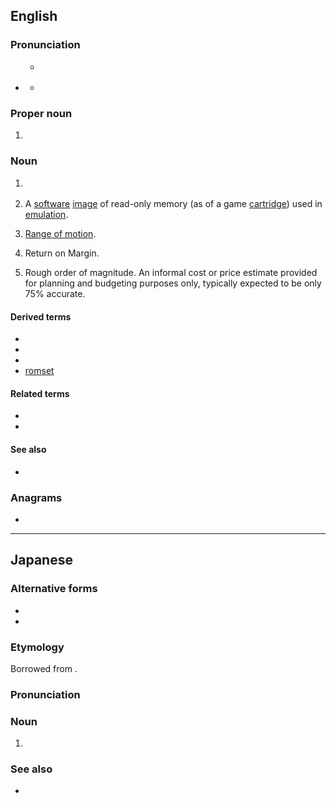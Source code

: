 {{also|rom|Rom|Róm|rơm|rom.|Rom.}}
==English==
{{wikipedia}}

===Pronunciation===

* {{sense|electronics|computing|video games}} {{IPA|lang=en|/ɹɒm/}}
** {{qualifier|dialects with the father-bother merger}} {{IPA|lang=en|/ɹɑm/}}
** {{rhymes|lang=en|ɒm}}

===Proper noun===
{{en-proper-noun}}

# {{label|en|sports}} {{abbreviation of|lang=en|Romania}}

===Noun===
{{en-noun}}

# {{lb|en|electronics|computing}} {{acronym of|lang=en|[[read-only memory|Read-only memory]]}}
# {{lb|en|video games}} A [[software]] [[image]] of read-only memory (as of a game [[cartridge]]) used in [[emulation]].
# {{lb|en|medical}} [[range of motion|Range of motion]].
# {{lb|en|finance}} Return on Margin.
# {{lb|en|estimating and purchasing}} Rough order of magnitude. An informal cost or price estimate provided for planning and budgeting purposes only, typically expected to be only 75% accurate.

====Derived terms====
{{sense|read-only memory}}
* {{l|en|PROM}}
* {{l|en|EPROM}}
* {{l|en|EEPROM}}
* [[romset]]

====Related terms====
{{sense|read-only memory}}
* {{l|en|RAM}}
* {{l|en|flash memory}}

====See also====
{{sense|read-only memory}}
* {{l|en|WORM}}

===Anagrams===
* {{anagrams|en|MOR|MRO|Mor|O/RM|OMR|ORM|RMO}}

----

==Japanese==

===Alternative forms===
* {{ja-r|リードオンリーメモリ|リード.オンリー メモリ}}
* {{ja-r|リードオンリーメモリー|リード.オンリー メモリー}}

===Etymology===
Borrowed from {{bor|ja|en|ROM}}.

===Pronunciation===
{{ja-pron|ロム|acc=1}}

===Noun===
{{ja-noun|ロム}}

# {{lb|ja|computing}} {{l|en|ROM}}

===See also===
* {{ja-r|RAM|ラム}}